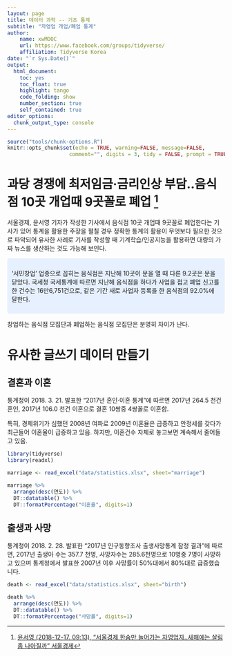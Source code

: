```yaml
---
layout: page
title: 데이터 과학 -- 기초 통계
subtitle: "자영업 개업/폐업 통계"
author:
    name: xwMOOC
    url: https://www.facebook.com/groups/tidyverse/
    affiliation: Tidyverse Korea
date: "`r Sys.Date()`"
output:
  html_document: 
    toc: yes
    toc_float: true
    highlight: tango
    code_folding: show
    number_section: true
    self_contained: true
editor_options: 
  chunk_output_type: console
---
```


``` r
source("tools/chunk-options.R")
knitr::opts_chunk$set(echo = TRUE, warning=FALSE, message=FALSE,
                    comment="", digits = 3, tidy = FALSE, prompt = TRUE, fig.align = 'center')

```

# 과당 경쟁에 최저임금·금리인상 부담..음식점 10곳 개업때 9곳꼴로 폐업 [^seoul-news] {#seoul}

서울경제, 윤서영 기자가 작성한 기사에서 음식점 10곳 개업때 9곳꼴로 폐업한다는 기사가 있어 통계을 활용한 
주장을 펼칠 경우 정확한 통계의 활용이 무엇보다 필요한 것으로 파악되어 유사한 사례로 기사를 작성할 때 
기계학습/인공지능을 활용하면 대량의 가짜 뉴스를 생산하는 것도 가능해 보인다.

[^seoul-news]: [윤서영 (2018-12-17. 09:13), "서울경제 한숨만 늘어가는 자영업자..새해에는 살림 좀 나아질까" 서울경제](https://news.v.daum.net/v/20181217091313137)

<style>
div.blue { background-color:#e6f0ff; border-radius: 5px; padding: 10px;}
</style>
<div class = "blue">

‘서민창업’ 업종으로 꼽히는 음식점은 지난해 10곳이 문을 열 때 다른 9.2곳은 문을 닫았다. 
국세청 국세통계에 따르면 지난해 음식점을 하다가 사업을 접고 폐업 신고를 한 건수는 16만6,751건으로, 
같은 기간 새로 사업자 등록을 한 음식점의 92.0%에 달한다.

</div>

창업하는 음식점 모집단과 폐업하는 음식점 모집단은 분명히 차이가 난다. 

# 유사한 글쓰기 데이터 만들기 {#example}


## 결혼과 이혼 {#example-marriage}

통계청이 2018. 3. 21. 발표한 "2017년 혼인‧이혼 통계"에 따르면 
2017년 264.5 천건 혼인, 2017년 106.0 천건 이혼으로 결혼 10쌍중 4쌍꼴로 이혼함.

특히, 경제위기가 심했던 2008년 여파로 2009년 이혼율은 급증하고 안정세를 갖다가 최근들어 이혼율이 급증하고 있음. 하지만, 이혼건수 자체로 놓고보면 계속해서 줄어들고 있음.

```r
library(tidyverse)
library(readxl)

marriage <- read_excel("data/statistics.xlsx", sheet="marriage")

marriage %>% 
  arrange(desc(연도)) %>% 
  DT::datatable() %>% 
  DT::formatPercentage("이혼율", digits=1)
```

## 출생과 사망 {#example-birth-death}

통계청이 2018. 2. 28. 발표한 "2017년 인구동향조사 출생사망통계 잠정 결과"에 따르면,  2017년 출생아 수는 357.7 천명, 사망자수는 285.6천명으로 10명중 7명이 사망하고 있으며 통계청에서 발표한 2007년 이후 사망률이 50%대에서 80%대로 급증했습니다.

```r
death <- read_excel("data/statistics.xlsx", sheet="birth")

death %>% 
  arrange(desc(연도)) %>% 
  DT::datatable() %>% 
  DT::formatPercentage("사망률", digits=1)
```
